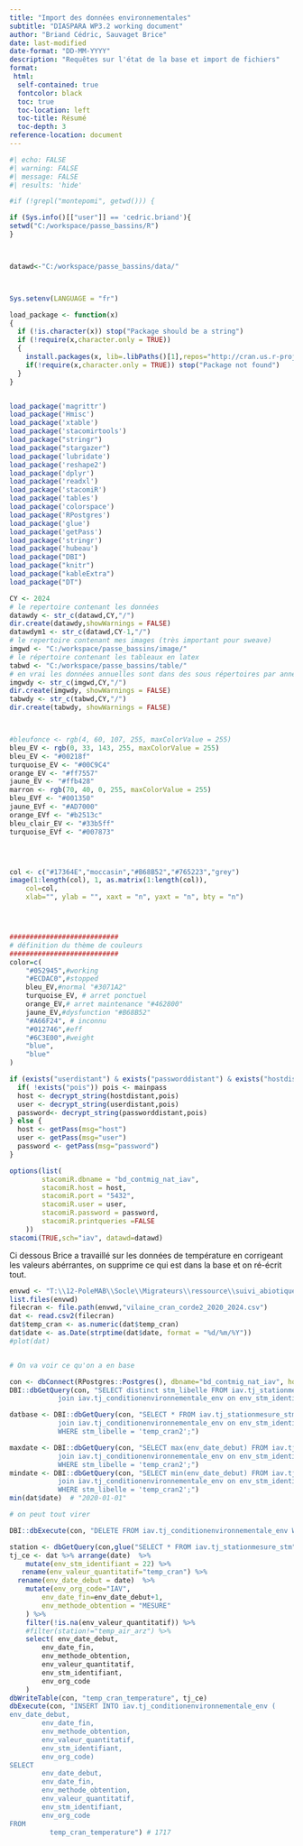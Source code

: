 ```yaml
---
title: "Import des données environnementales"
subtitle: "DIASPARA WP3.2 working document"
author: "Briand Cédric, Sauvaget Brice"
date: last-modified
date-format: "DD-MM-YYYY"
description: "Requêtes sur l'état de la base et import de fichiers"
format:
 html:
  self-contained: true
  fontcolor: black
  toc: true
  toc-location: left
  toc-title: Résumé
  toc-depth: 3
reference-location: document
---
```





```r
#| echo: FALSE
#| warning: FALSE
#| message: FALSE
#| results: 'hide'

#if (!grepl("montepomi", getwd())) {

if (Sys.info()[["user"]] == 'cedric.briand'){
setwd("C:/workspace/passe_bassins/R")
}



datawd<-"C:/workspace/passe_bassins/data/"



Sys.setenv(LANGUAGE = "fr")

load_package <- function(x)
{
  if (!is.character(x)) stop("Package should be a string")
  if (!require(x,character.only = TRUE))
  {
    install.packages(x, lib=.libPaths()[1],repos="http://cran.us.r-project.org", dep=TRUE)
    if(!require(x,character.only = TRUE)) stop("Package not found")
  }
}


load_package('magrittr')
load_package('Hmisc')
load_package('xtable')
load_package('stacomirtools')
load_package("stringr")
load_package("stargazer")
load_package('lubridate')
load_package('reshape2')
load_package('dplyr')
load_package('readxl')
load_package('stacomiR')
load_package('tables')
load_package('colorspace')
load_package('RPostgres')
load_package('glue')
load_package('getPass')
load_package('stringr')
load_package('hubeau')
load_package("DBI")
load_package("knitr")
load_package("kableExtra")
load_package("DT")

CY <- 2024
# le repertoire contenant les données
datawdy <- str_c(datawd,CY,"/")
dir.create(datawdy,showWarnings = FALSE)
datawdym1 <- str_c(datawd,CY-1,"/")
# le repertoire contenant mes images (très important pour sweave)
imgwd <- "C:/workspace/passe_bassins/image/"
# le répertoire contenant les tableaux en latex
tabwd <- "C:/workspace/passe_bassins/table/"
# en vrai les données annuelles sont dans des sous répertoires par année
imgwdy <- str_c(imgwd,CY,"/")
dir.create(imgwdy, showWarnings = FALSE)
tabwdy <- str_c(tabwd,CY,"/")
dir.create(tabwdy, showWarnings = FALSE)



#bleufonce <- rgb(4, 60, 107, 255, maxColorValue = 255)
bleu_EV <- rgb(0, 33, 143, 255, maxColorValue = 255)
bleu_EV <- "#00218f"
turquoise_EV <- "#00C9C4"
orange_EV <- "#ff7557"
jaune_EV <- "#ffb428"
marron <- rgb(70, 40, 0, 255, maxColorValue = 255)
bleu_EVf <- "#001350"
jaune_EVf <- "#AD7000"
orange_EVf <- "#b2513c"
bleu_clair_EV <- "#33b5ff"
turquoise_EVf <- "#007873"




col <- c("#17364E","moccasin","#B68B52","#765223","grey")
image(1:length(col), 1, as.matrix(1:length(col)), 
    col=col,
    xlab="", ylab = "", xaxt = "n", yaxt = "n", bty = "n")




###########################
# définition du thème de couleurs
###########################
color=c(
    "#052945",#working
    "#ECDAC0",#stopped
    bleu_EV,#normal "#3071A2"
    turquoise_EV, # arret ponctuel
    orange_EV,# arret maintenance "#462800"
    jaune_EV,#dysfunction "#B68B52"
    "#A66F24", # inconnu
    "#012746",#eff
    "#6C3E00",#weight
    "blue",
    "blue"
)

if (exists("userdistant") & exists("passworddistant") & exists("hostdistant") & exists("mainpass")) {
  if( !exists("pois")) pois <- mainpass
  host <- decrypt_string(hostdistant,pois)
  user <- decrypt_string(userdistant,pois)
  password<- decrypt_string(passworddistant,pois)
} else {
  host <- getPass(msg="host")
  user <- getPass(msg="user")
  password <- getPass(msg="password")
}

options(list(
        stacomiR.dbname = "bd_contmig_nat_iav",
        stacomiR.host = host,
        stacomiR.port = "5432",
        stacomiR.user = user,
        stacomiR.password = password,
        stacomiR.printqueries =FALSE
    ))
stacomi(TRUE,sch="iav", datawd=datawd)

```


Ci dessous Brice a travaillé sur les données de température en corrigeant les valeurs
abérrantes, on supprime ce qui est dans la base et on ré-écrit tout.

```r
envwd <- "T:\\12-PoleMAB\\Socle\\Migrateurs\\ressource\\suivi_abiotique\\temperatures\\"
list.files(envwd)
filecran <- file.path(envwd,"vilaine_cran_corde2_2020_2024.csv")
dat <- read.csv2(filecran)
dat$temp_cran <- as.numeric(dat$temp_cran)
dat$date <- as.Date(strptime(dat$date, format = "%d/%m/%Y"))
#plot(dat)


# On va voir ce qu'on a en base

con <- dbConnect(RPostgres::Postgres(), dbname="bd_contmig_nat_iav", host=host, port=5432, user=user, password=password)
DBI::dbGetQuery(con, "SELECT distinct stm_libelle FROM iav.tj_stationmesure_stm
            join iav.tj_conditionenvironnementale_env on env_stm_identifiant = stm_identifiant;")

datbase <- DBI::dbGetQuery(con, "SELECT * FROM iav.tj_stationmesure_stm
            join iav.tj_conditionenvironnementale_env on env_stm_identifiant = stm_identifiant
            WHERE stm_libelle = 'temp_cran2';")

maxdate <- DBI::dbGetQuery(con, "SELECT max(env_date_debut) FROM iav.tj_stationmesure_stm
            join iav.tj_conditionenvironnementale_env on env_stm_identifiant = stm_identifiant
            WHERE stm_libelle = 'temp_cran2';")      
mindate <- DBI::dbGetQuery(con, "SELECT min(env_date_debut) FROM iav.tj_stationmesure_stm
            join iav.tj_conditionenvironnementale_env on env_stm_identifiant = stm_identifiant
            WHERE stm_libelle = 'temp_cran2';")
min(dat$date)  # "2020-01-01"

# on peut tout virer

DBI::dbExecute(con, "DELETE FROM iav.tj_conditionenvironnementale_env WHERE env_stm_identifiant=22") # 1081

station <- dbGetQuery(con,glue("SELECT * FROM iav.tj_stationmesure_stm"))
tj_ce <- dat %>% arrange(date)  %>%
    mutate(env_stm_identifiant = 22) %>%
   rename(env_valeur_quantitatif="temp_cran") %>%
  rename(env_date_debut = date)  %>%
    mutate(env_org_code="IAV",
        env_date_fin=env_date_debut+1,
        env_methode_obtention = "MESURE"
    ) %>%
    filter(!is.na(env_valeur_quantitatif)) %>%
    #filter(station!="temp_air_arz") %>%
    select( env_date_debut,
        env_date_fin,
        env_methode_obtention,
        env_valeur_quantitatif,
        env_stm_identifiant,
        env_org_code
    )
dbWriteTable(con, "temp_cran_temperature", tj_ce)
dbExecute(con, "INSERT INTO iav.tj_conditionenvironnementale_env (
env_date_debut,
        env_date_fin,
        env_methode_obtention,
        env_valeur_quantitatif,
        env_stm_identifiant,
        env_org_code)
SELECT 
        env_date_debut,
        env_date_fin,
        env_methode_obtention,
        env_valeur_quantitatif,
        env_stm_identifiant,
        env_org_code
FROM 
          temp_cran_temperature") # 1717

```
